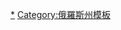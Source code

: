 {{navbox
|name  = 下諾夫哥羅德州行政區劃
|title = [[下諾夫哥羅德州]]{{tsl|en|Administrative divisions of Nizhny Novgorod Oblast|下诺夫哥罗德州行政区划|行政区划}}
|listclass=hlist
|above = 州府：[[下諾夫哥羅德]]
|imageleft = [[File:Coat of Arms of Nizhniy Novgorod Oblast.png|40px|Coat of arms of Nizhny Novgorod Oblast]]
|image=[[File:Flag of Nizhny Novgorod Region.svg|40px|Flag of Nizhny Novgorod Oblast]]
|group1=区
|list1=
*[[阿爾達托夫區 (下諾夫哥羅德州)|阿爾達托夫區]]
*[[阿爾扎馬斯區]]
*[[巴拉赫納區]]
*[[博戈羅茨克區]]
*[[大博爾季諾區]]
*[[大穆拉什基諾區]]
*[[布圖爾利諾區]]
*[[達利涅耶-康斯坦丁諾沃區]]
*[[季韋耶沃區]]
*[[加吉諾區]]
*[[戈羅傑茨區]]
*[[克尼亞吉尼諾區]]
*[[科韋爾尼諾區]]
*[[紅巴基區]]
*[[紅十月區]]
*[[克斯托沃區]]
*[[盧科亞諾夫區]]
*[[雷斯科沃區]]
*[[巴甫洛沃區]]
*[[佩列沃茲區]]
*[[皮利納區]]
*[[波欽基區]]
*[[謝切諾沃區]]
*[[謝爾加奇區]]
*[[沙蘭加區]]
*[[沙特基區]]
*[[索科利斯科耶區]]
*[[索斯諾夫斯科耶區]]
*[[斯帕斯科耶區]]
*[[通基諾區]]
*[[通沙耶沃區]]
*[[烏連區]]
*[[瓦恰區]]
*[[瓦茨卡亞區]]
*[[瓦爾納維諾區]]
*[[韋特盧加區]]
*[[沃洛達爾斯克區]]
*[[沃羅特涅茨區]]
*[[沃斯克列先斯科耶區 (下諾夫哥羅德州)|沃斯克列先斯科耶區]]
*[[沃茲涅先斯科耶區]]
|group2=城镇
|list2=
*[[阿爾扎馬斯]]
*[[巴拉赫納]]
*[[博戈羅茨克]]
*[[博爾 (下諾夫哥羅德州)|博爾]]
*[[契卡洛夫斯克]]
*[[捷尔任斯克 (下诺夫哥罗德州)|捷尔任斯克]]
*[[戈爾巴托夫 (下諾夫哥羅德州)|戈爾巴托夫]]
*[[戈羅傑茨 (下諾夫哥羅德州)|戈羅傑茨]]
*[[克尼亞吉尼諾]]
*[[克斯托沃]]
*[[庫列巴基]]
*[[盧科亞諾夫]]
*[[雷斯科沃]]
*[[納瓦希諾]]
*[[下诺夫哥罗德]]
*[[巴甫洛沃]]
*[[佩列沃茲]]
*[[五一城 (俄羅斯)|五一城]]
*[[薩羅夫]]
*[[謝苗諾夫 (下諾夫哥羅德州)|謝苗諾夫]]
*[[謝爾加奇]]
*[[沙胡尼亞]]
*[[烏連]]
*[[韋特盧加]]
*[[沃洛達爾斯克]]
*[[沃爾斯馬]]
*[[維克薩]]
*[[扎沃爾日耶]]
|group3=[[市級鎮]]
|list3=
*[[阿尔达托夫 (下诺夫哥罗德州)|阿尔达托夫]]
*[[阿里亚 (市级镇)|阿里亚]]
*[[布利日涅-佩索奇诺耶]]
*[[大科济诺]]
*[[大穆拉什基诺 (下诺夫哥罗德州)|大穆拉什基诺]]
*[[布图尔利诺 (下诺夫哥罗德州)|布图尔利诺]]
*[[达利涅耶-康斯坦丁诺沃]]
*[[多夏托耶]]
*[[弗罗利希]]
*[[吉德罗托尔夫]]
*[[戈尔巴托夫卡]]
*[[格列米亚切沃]]
*[[伊利因诺戈尔斯克]]
*[[加里宁村]]
*[[斯捷潘·拉津镇]]
*[[科韦尔尼诺]]
*[[红巴基]]
*[[列索戈尔斯克 (下诺夫哥罗德州)|列索戈尔斯克]]
*[[卢基诺 (下诺夫哥罗德州)|卢基诺]]
*[[小科济诺]]
*[[穆赫托洛沃]]
*[[五一镇 (戈罗杰茨区)|五一镇]]
*[[五一村 (下诺夫哥罗德州)|五一村]]
*[[皮利纳 (俄罗斯)|皮利纳]]
*[[皮日马 (下诺夫哥罗德州)|皮日马]]
*[[列舍季哈]]
*[[萨季斯]]
*[[沙兰加]]
*[[沙特基]]
*[[沙伊吉诺]]
*[[希莫尔斯科耶]]
*[[斯莫利诺 (下诺夫哥罗德州)|斯莫利诺]]
*[[索科利斯科耶 (下诺夫哥罗德州)|索科利斯科耶]]
*[[索斯诺夫斯科耶]]
*[[苏霍别兹沃德诺耶]]
*[[夏瓦]]
*[[通基诺 (下诺夫哥罗德州)|通基诺]]
*[[通沙耶沃]]
*[[岑特拉利内 (下诺夫哥罗德州)|岑特拉利内]]
*[[通博季诺]]
*[[瓦恰 (下诺夫哥罗德州)|瓦恰]]
*[[瓦赫坦]]
*[[瓦尔纳维诺 (下诺夫哥罗德州)|瓦尔纳维诺]]
*[[瓦西里苏尔斯克]]
*[[韦特卢日斯基 (下诺夫哥罗德州)|韦特卢日斯基]]
*[[维利亚 (市级镇)|维利亚]]
*[[沃罗特涅茨]]
*[[沃斯克列先斯科耶 (下诺夫哥罗德州)|沃斯克列先斯科耶]]
*[[沃兹涅先斯科耶 (下诺夫哥罗德州)|沃兹涅先斯科耶]]
*[[维耶兹德诺耶]]
*[[尤加涅茨]]
*[[泽廖内戈罗德]]
}}
<noinclude>[[Category:下諾夫哥羅德州城市|*]][[Category:俄羅斯州模板]]</noinclude>